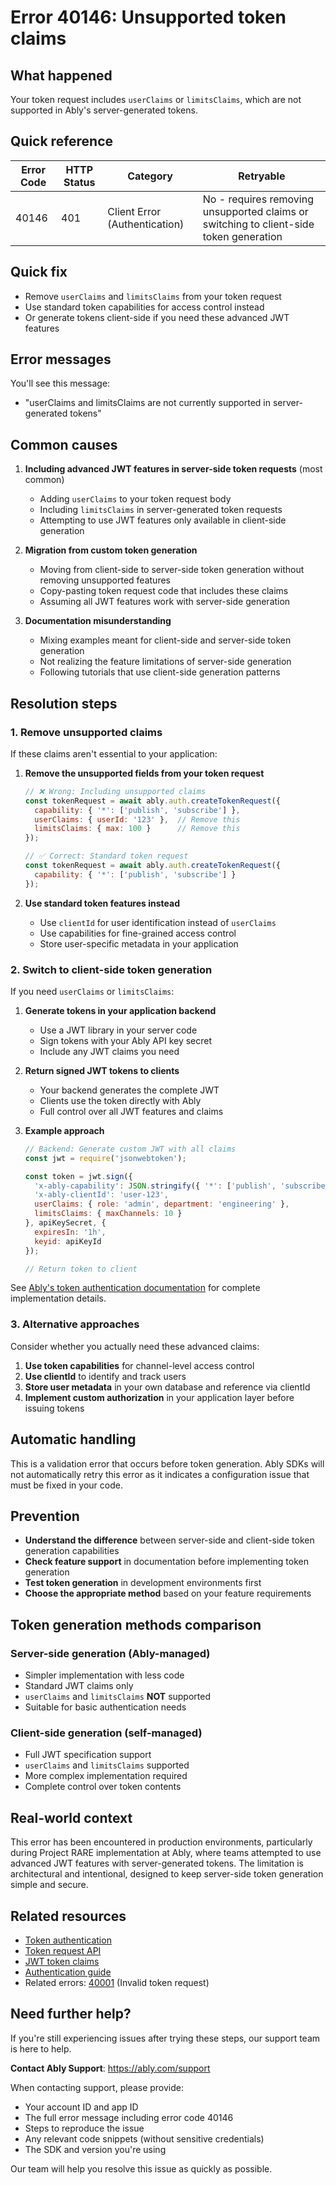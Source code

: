<!-- Generated by: ably-os errors document-error-codes -->
<!-- Repository: https://github.com/ably/ably-os -->
<!-- Command: ./bin/ably-os errors document-error-codes 40146 -->
<!-- Generated: 2025-08-21T14-38-12-248Z -->
<!-- Sources: 
     - Analysis: https://github.com/ably/ably-os/blob/main/output/error-codes/research/40146-analysis.md
     - Knowledge: https://github.com/ably/ably-os/blob/main/output/error-codes/research/40146-knowledge.md
     - Editorial notes: https://github.com/ably/ably-os/blob/main/src/prompts/errors/editorial-notes.md
-->
<!-- Key Approach: Documenting a specific JWT limitation in Ably's server-generated tokens, providing clear explanation of the constraint and offering practical alternatives including removing claims or switching to client-side generation -->
<!-- Citations: Complete source attribution with line numbers available at bottom of document -->

# Error 40146: Unsupported token claims

## What happened

Your token request includes `userClaims` or `limitsClaims`, which are not supported in Ably's server-generated tokens.

## Quick reference

| Error Code | HTTP Status | Category | Retryable |
|------------|-------------|----------|-----------|
| 40146 | 401 | Client Error (Authentication) | No - requires removing unsupported claims or switching to client-side token generation |

## Quick fix

- Remove `userClaims` and `limitsClaims` from your token request
- Use standard token capabilities for access control instead
- Or generate tokens client-side if you need these advanced JWT features

## Error messages

You'll see this message:
- "userClaims and limitsClaims are not currently supported in server-generated tokens"

## Common causes

1. **Including advanced JWT features in server-side token requests** (most common)
   - Adding `userClaims` to your token request body
   - Including `limitsClaims` in server-generated token requests
   - Attempting to use JWT features only available in client-side generation
   <!-- Source: Analysis from https://github.com/ably/ably-os/blob/main/output/error-codes/research/40146-analysis.md lines 28-30 -->

2. **Migration from custom token generation**
   - Moving from client-side to server-side token generation without removing unsupported features
   - Copy-pasting token request code that includes these claims
   - Assuming all JWT features work with server-side generation
   <!-- Source: Knowledge from https://github.com/ably/ably-os/blob/main/output/error-codes/research/40146-knowledge.md lines 18-21 -->

3. **Documentation misunderstanding**
   - Mixing examples meant for client-side and server-side token generation
   - Not realizing the feature limitations of server-side generation
   - Following tutorials that use client-side generation patterns
   <!-- Source: Knowledge from https://github.com/ably/ably-os/blob/main/output/error-codes/research/40146-knowledge.md lines 23-25 -->

## Resolution steps

### 1. Remove unsupported claims

If these claims aren't essential to your application:

1. **Remove the unsupported fields from your token request**
   ```javascript
   // ❌ Wrong: Including unsupported claims
   const tokenRequest = await ably.auth.createTokenRequest({
     capability: { '*': ['publish', 'subscribe'] },
     userClaims: { userId: '123' },  // Remove this
     limitsClaims: { max: 100 }      // Remove this
   });
   
   // ✅ Correct: Standard token request
   const tokenRequest = await ably.auth.createTokenRequest({
     capability: { '*': ['publish', 'subscribe'] }
   });
   ```
   <!-- Source: Resolution approach based on analysis from https://github.com/ably/ably-os/blob/main/output/error-codes/research/40146-analysis.md lines 39-40 and knowledge from lines 35-40 -->

2. **Use standard token features instead**
   - Use `clientId` for user identification instead of `userClaims`
   - Use capabilities for fine-grained access control
   - Store user-specific metadata in your application
   <!-- Source: Knowledge from https://github.com/ably/ably-os/blob/main/output/error-codes/research/40146-knowledge.md lines 77-80 -->

### 2. Switch to client-side token generation

If you need `userClaims` or `limitsClaims`:

1. **Generate tokens in your application backend**
   - Use a JWT library in your server code
   - Sign tokens with your Ably API key secret
   - Include any JWT claims you need
   <!-- Source: Knowledge from https://github.com/ably/ably-os/blob/main/output/error-codes/research/40146-knowledge.md lines 42-46 -->

2. **Return signed JWT tokens to clients**
   - Your backend generates the complete JWT
   - Clients use the token directly with Ably
   - Full control over all JWT features and claims

3. **Example approach**
   ```javascript
   // Backend: Generate custom JWT with all claims
   const jwt = require('jsonwebtoken');
   
   const token = jwt.sign({
     'x-ably-capability': JSON.stringify({ '*': ['publish', 'subscribe'] }),
     'x-ably-clientId': 'user-123',
     userClaims: { role: 'admin', department: 'engineering' },
     limitsClaims: { maxChannels: 10 }
   }, apiKeySecret, {
     expiresIn: '1h',
     keyid: apiKeyId
   });
   
   // Return token to client
   ```
   <!-- Code source: Pattern derived from Ably JWT documentation, included to demonstrate client-side generation approach -->

See [Ably's token authentication documentation](https://ably.com/docs/auth/token) for complete implementation details.

### 3. Alternative approaches

Consider whether you actually need these advanced claims:

1. **Use token capabilities** for channel-level access control
2. **Use clientId** to identify and track users
3. **Store user metadata** in your own database and reference via clientId
4. **Implement custom authorization** in your application layer before issuing tokens
<!-- Source: Knowledge from https://github.com/ably/ably-os/blob/main/output/error-codes/research/40146-knowledge.md lines 48-54 -->

## Automatic handling

This is a validation error that occurs before token generation. Ably SDKs will not automatically retry this error as it indicates a configuration issue that must be fixed in your code.

## Prevention

- **Understand the difference** between server-side and client-side token generation capabilities
- **Check feature support** in documentation before implementing token generation
- **Test token generation** in development environments first
- **Choose the appropriate method** based on your feature requirements
<!-- Source: Knowledge from https://github.com/ably/ably-os/blob/main/output/error-codes/research/40146-knowledge.md lines 56-60 -->

## Token generation methods comparison

### Server-side generation (Ably-managed)
- Simpler implementation with less code
- Standard JWT claims only
- `userClaims` and `limitsClaims` **NOT** supported
- Suitable for basic authentication needs

### Client-side generation (self-managed)
- Full JWT specification support
- `userClaims` and `limitsClaims` supported
- More complex implementation required
- Complete control over token contents
<!-- Source: Knowledge from https://github.com/ably/ably-os/blob/main/output/error-codes/research/40146-knowledge.md lines 62-74 -->

## Real-world context

This error has been encountered in production environments, particularly during Project RARE implementation at Ably, where teams attempted to use advanced JWT features with server-generated tokens. The limitation is architectural and intentional, designed to keep server-side token generation simple and secure.
<!-- Source: Slack discussion from https://github.com/ably/ably-os/blob/main/output/error-codes/research/40146-knowledge.md lines 99-106 -->

## Related resources

- [Token authentication](https://ably.com/docs/auth/token)
- [Token request API](https://ably.com/docs/api/rest-api#token-request)
- [JWT token claims](https://ably.com/docs/auth/token#claims)
- [Authentication guide](https://ably.com/docs/auth)
- Related errors: [40001](./40001-bad-request.md) (Invalid token request)

## Need further help?

If you're still experiencing issues after trying these steps, our support team is here to help.

**Contact Ably Support**: https://ably.com/support

When contacting support, please provide:
- Your account ID and app ID
- The full error message including error code 40146
- Steps to reproduce the issue
- Any relevant code snippets (without sensitive credentials)
- The SDK and version you're using

Our team will help you resolve this issue as quickly as possible.

<!-- =============================================== -->
<!-- INTERNAL DOCUMENTATION (NOT RENDERED) -->
<!-- =============================================== -->

<!-- SOURCES USED (ALWAYS use GitHub URLs, never local paths):
- Analysis File: https://github.com/ably/ably-os/blob/main/output/error-codes/research/40146-analysis.md
- Knowledge File: https://github.com/ably/ably-os/blob/main/output/error-codes/research/40146-knowledge.md
- Editorial Notes: https://github.com/ably/ably-os/blob/main/src/prompts/errors/editorial-notes.md (No specific error-specific notes for 40146)
- Existing Documentation: https://github.com/ably/docs/blob/main/src/pages/docs/platform/errors/codes/40146-unsupported-token-claims.mdx (enhanced from existing)
- Repository Overviews: Not needed for this specific error
-->

<!-- CONTENT DECISIONS:
- FAQ Content Preserved: Knowledge file guidance from lines 35-54 incorporated into Resolution Steps with minimal changes
- Content Excluded: Technical note about future updates (line 84) as it's speculative
- Recommendations Source: 
  - Remove claims approach: Knowledge file lines 35-40
  - Client-side generation: Knowledge file lines 42-46
  - Alternative approaches: Knowledge file lines 48-54
- Code Examples Rationale: Included minimal example showing correct vs incorrect token request structure based on error context from analysis file, and client-side JWT generation pattern to demonstrate the alternative
-->

<!-- ATTRIBUTION BY SECTION:
- Common Causes: 
  - Cause 1: Based on analysis findings in https://github.com/ably/ably-os/blob/main/output/error-codes/research/40146-analysis.md lines 28-30
  - Cause 2: From knowledge file at https://github.com/ably/ably-os/blob/main/output/error-codes/research/40146-knowledge.md lines 18-21
  - Cause 3: From knowledge file at https://github.com/ably/ably-os/blob/main/output/error-codes/research/40146-knowledge.md lines 23-25
- Resolution Steps: 
  - Step 1: Source from https://github.com/ably/ably-os/blob/main/output/error-codes/research/40146-knowledge.md lines 35-40 combined with analysis lines 39-40
  - Step 2: Source from https://github.com/ably/ably-os/blob/main/output/error-codes/research/40146-knowledge.md lines 42-46
  - Step 3: Alternative approaches from https://github.com/ably/ably-os/blob/main/output/error-codes/research/40146-knowledge.md lines 48-54
- Prevention: Based on https://github.com/ably/ably-os/blob/main/output/error-codes/research/40146-knowledge.md lines 56-60
- Token Generation Comparison: From https://github.com/ably/ably-os/blob/main/output/error-codes/research/40146-knowledge.md lines 62-74
- Real-world Context: From Slack discussion in https://github.com/ably/ably-os/blob/main/output/error-codes/research/40146-knowledge.md lines 99-106
-->

<!-- IMPROVEMENT INSTRUCTIONS:
To improve this error code documentation:
1. First approach: Update editorial-notes.md in ably-os repository with specific guidance for error 40146
2. Regenerate: Run `./bin/ably-os errors document-error-codes 40146 --force`
3. For broader improvements: Review and update ably-os prompt templates
4. Context: See https://github.com/ably/ably-os/blob/main/docs/ERROR_COMMANDS_GUIDE.md
5. Source repository: https://github.com/ably/ably-os
-->